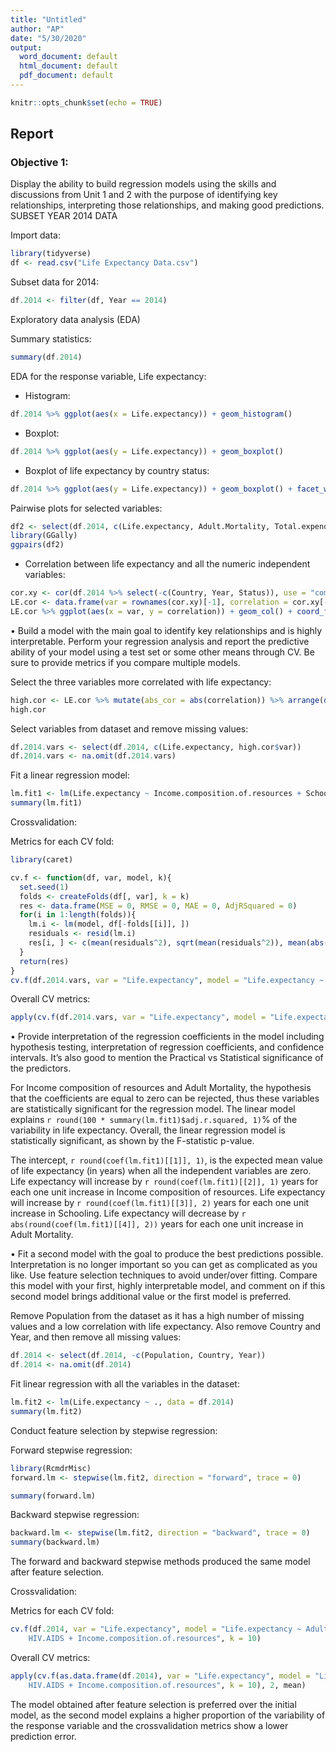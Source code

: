```yaml
---
title: "Untitled"
author: "AP"
date: "5/30/2020"
output:
  word_document: default
  html_document: default
  pdf_document: default
---
```


```r
knitr::opts_chunk$set(echo = TRUE)
```

## Report


### Objective 1: 
Display the ability to build regression models using the skills and discussions from Unit 1 and 2 with the purpose of identifying key relationships, interpreting those relationships, and making good predictions. SUBSET YEAR 2014 DATA   

Import data:

```r
library(tidyverse)
df <- read.csv("Life Expectancy Data.csv")
```

Subset data for 2014:

```r
df.2014 <- filter(df, Year == 2014)
```

Exploratory data analysis (EDA)

Summary statistics:

```r
summary(df.2014)
```

EDA for the response variable, Life expectancy:

- Histogram:

```r
df.2014 %>% ggplot(aes(x = Life.expectancy)) + geom_histogram()
```

- Boxplot:

```r
df.2014 %>% ggplot(aes(y = Life.expectancy)) + geom_boxplot()
```

- Boxplot of life expectancy by country status:

```r
df.2014 %>% ggplot(aes(y = Life.expectancy)) + geom_boxplot() + facet_wrap(~Status)
```


Pairwise plots for selected variables:

```r
df2 <- select(df.2014, c(Life.expectancy, Adult.Mortality, Total.expenditure, HIV.AIDS, Income.composition.of.resources, Schooling))
library(GGally)
ggpairs(df2)
```


- Correlation between life expectancy and all the numeric independent variables:

```r
cor.xy <- cor(df.2014 %>% select(-c(Country, Year, Status)), use = "complete.obs")
LE.cor <- data.frame(var = rownames(cor.xy)[-1], correlation = cor.xy[-1, 1])
LE.cor %>% ggplot(aes(x = var, y = correlation)) + geom_col() + coord_flip()
```

• Build a model with the main goal to identify key relationships and is highly interpretable.  Perform your regression analysis and report the predictive ability of your model using a test set or some other means through CV.  Be sure to provide metrics if you compare multiple models.

Select the three variables more correlated with life expectancy:

```r
high.cor <- LE.cor %>% mutate(abs_cor = abs(correlation)) %>% arrange(desc(abs_cor)) %>% top_n(3) %>% select(-correlation)
high.cor
```

Select variables from dataset and remove missing values:

```r
df.2014.vars <- select(df.2014, c(Life.expectancy, high.cor$var))
df.2014.vars <- na.omit(df.2014.vars)
```

Fit a linear regression model:

```r
lm.fit1 <- lm(Life.expectancy ~ Income.composition.of.resources + Schooling + Adult.Mortality, data = df.2014.vars)
summary(lm.fit1)
```

Crossvalidation:

Metrics for each CV fold:

```r
library(caret)

cv.f <- function(df, var, model, k){
  set.seed(1)
  folds <- createFolds(df[, var], k = k)
  res <- data.frame(MSE = 0, RMSE = 0, MAE = 0, AdjRSquared = 0)
  for(i in 1:length(folds)){
    lm.i <- lm(model, df[-folds[[i]], ])
    residuals <- resid(lm.i)
    res[i, ] <- c(mean(residuals^2), sqrt(mean(residuals^2)), mean(abs(residuals)), summary(lm.i)$adj.r.squared)
  }
  return(res)
}
cv.f(df.2014.vars, var = "Life.expectancy", model = "Life.expectancy ~ Income.composition.of.resources + Schooling + Adult.Mortality", k = 10)
```

Overall CV metrics:

```r
apply(cv.f(df.2014.vars, var = "Life.expectancy", model = "Life.expectancy ~ Income.composition.of.resources + Schooling + Adult.Mortality", k = 10), 2, mean)
```


• Provide interpretation of the regression coefficients in the model including hypothesis testing, interpretation of regression coefficients, and confidence intervals. It’s also good to mention the Practical vs Statistical significance of the predictors.

For Income composition of resources and Adult Mortality, the hypothesis that the coefficients are equal to zero can be rejected, thus these variables are statistically significant for the regression model. The linear model explains `r round(100 * summary(lm.fit1)$adj.r.squared, 1)`% of the variability in life expectancy. Overall, the linear regression model is statistically significant, as shown by the F-statistic p-value. 

The intercept, `r round(coef(lm.fit1)[[1]], 1)`, is the expected mean value of life expectancy (in years) when all the independent variables are zero. Life expectancy will increase by `r round(coef(lm.fit1)[[2]], 1)` years for each one unit increase in Income composition of resources. Life expectancy will increase by `r round(coef(lm.fit1)[[3]], 2)` years for each one unit increase in Schooling. Life expectancy will decrease by `r abs(round(coef(lm.fit1)[[4]], 2))` years for each one unit increase in Adult Mortality.     


• Fit a second model with the goal to produce the best predictions possible.  Interpretation is no longer important so you can get as complicated as you like.  Use feature selection techniques to avoid under/over fitting.  Compare this model with your first, highly interpretable model, and comment on if this second model brings additional value or the first model is preferred.

Remove Population from the dataset as it has a high number of missing values and a low correlation with life expectancy. Also remove Country and Year, and then remove all missing values:

```r
df.2014 <- select(df.2014, -c(Population, Country, Year))
df.2014 <- na.omit(df.2014)
```

Fit linear regression with all the variables in the dataset:

```r
lm.fit2 <- lm(Life.expectancy ~ ., data = df.2014)
summary(lm.fit2)
```


Conduct feature selection by stepwise regression:

Forward stepwise regression:

```r
library(RcmdrMisc)
forward.lm <- stepwise(lm.fit2, direction = "forward", trace = 0)
```

```r
summary(forward.lm)
```

Backward stepwise regression:

```r
backward.lm <- stepwise(lm.fit2, direction = "backward", trace = 0)
summary(backward.lm)
```

The forward and backward stepwise methods produced the same model after feature selection.


Crossvalidation:

Metrics for each CV fold:

```r
cv.f(df.2014, var = "Life.expectancy", model = "Life.expectancy ~ Adult.Mortality + Total.expenditure + 
    HIV.AIDS + Income.composition.of.resources", k = 10)
```

Overall CV metrics:

```r
apply(cv.f(as.data.frame(df.2014), var = "Life.expectancy", model = "Life.expectancy ~ Adult.Mortality + Total.expenditure + 
    HIV.AIDS + Income.composition.of.resources", k = 10), 2, mean)
```

The model obtained after feature selection is preferred over the initial model, as the second model explains a higher proportion of the variability of the response variable and the crossvalidation metrics show a lower prediction error.

